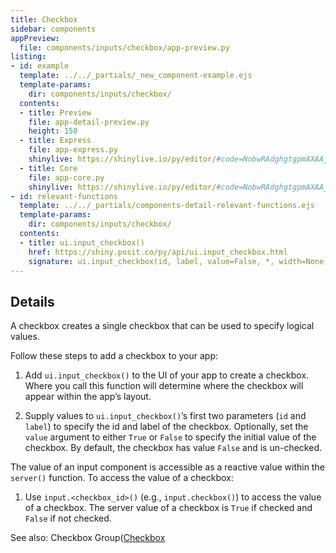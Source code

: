 ```yaml
---
title: Checkbox
sidebar: components
appPreview:
  file: components/inputs/checkbox/app-preview.py
listing:
- id: example
  template: ../../_partials/_new_component-example.ejs
  template-params:
    dir: components/inputs/checkbox/
  contents:
  - title: Preview
    file: app-detail-preview.py
    height: 150
  - title: Express
    file: app-express.py
    shinylive: https://shinylive.io/py/editor/#code=NobwRAdghgtgpmAXAAjFADugdOgnmAGlQGMB7CAFzkqVQGJkAxASQA0BZAURQCU4B3AE4BLKsigBncRGScAHukFwJUjOgA6EAGaDSMZBIAWwiLmTCY6UoIrIAgpiJKIAEziCiAV2GbNagPreyAC8yN44UADmcP5aADbeLgAUmshpYcJYJuieFP7EhnDEANYARqRyKWAFRWUV6oTIDQDChSXlcg1EjFBxEnAAlER0ADwjqenhpLk5ed5VAG69nnANQ5oDvq5wWgbuC+5J2blE0xSzRP0qwuQDiBNpAALOboJY3g-IbrtLCXBJd0+6WQSgonkEMmOFCwNXaFQBWzUIXsmCSAW8l327k2EEaYAouHQCBQ+LgcgoYAAvgBdIA
  - title: Core
    file: app-core.py
    shinylive: https://shinylive.io/py/editor/#code=NobwRAdghgtgpmAXAAjFADugdOgnmAGlQGMB7CAFzkqVQDMAnUmZAZwAsBLCXZTmdKQYVkAQUxEG1ACZwGRAK6cAOhFUZ0AfSXIAvMiU4oAczia6AGyXSAFKuQODnLN3QKKm4uzjEA1gCNSAA87MC8fAODlQmRogGFvP0Cg6KIAMSgLVjgASiIAYgAeQvtHQ1J3Nw8lUIA3TIU4aLzVHNVVWTo2OVq5G1d3IgqKKqJs1lZOchzEUocAASkIWQYsJTnkTuR6qzgbGY3HZCkKBQYIPggqrHCk4P326Ew9MUwbDW1OMZ65NogYsAUXDoBAoQFwIIUMAAXwAukA
- id: relevant-functions
  template: ../../_partials/components-detail-relevant-functions.ejs
  template-params:
    dir: components/inputs/checkbox/
  contents:
  - title: ui.input_checkbox()
    href: https://shiny.posit.co/py/api/ui.input_checkbox.html
    signature: ui.input_checkbox(id, label, value=False, *, width=None)
---
```


:::{#example}
:::

:::{#relevant-functions}
:::

## Details

A checkbox creates a single checkbox that can be used to specify logical values.

Follow these steps to add a checkbox to your app:

  1. Add `ui.input_checkbox()` to the UI of your app to create a checkbox. Where you call this function will determine where the checkbox will appear within the app's layout.

  2. Supply values to `ui.input_checkbox()`'s first two parameters (`id` and `label`) to specify the id and label of the checkbox. Optionally, set the `value` argument to either `True` or `False` to specify the initial value of the checkbox. By default, the checkbox has value `False` and is un-checked.

The value of an input component is accessible as a reactive value within the `server()` function. To access the value of a checkbox:

  1. Use `input.<checkbox_id>()` (e.g., `input.checkbox()`) to access the value of a checkbox. The server value of a checkbox is `True` if checked and `False` if not checked.

See also: Checkbox Group([Checkbox](../checkbox/index.qmd)
